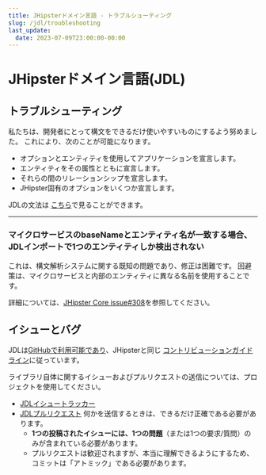```yaml
---
title: JHipsterドメイン言語 - トラブルシューティング
slug: /jdl/troubleshooting
last_update:
  date: 2023-07-09T23:00:00-00:00
---
```


# <i class="fa fa-star"></i> JHipsterドメイン言語(JDL)

## トラブルシューティング

私たちは、開発者にとって構文をできるだけ使いやすいものにするよう努めました。
これにより、次のことが可能になります。
  - オプションとエンティティを使用してアプリケーションを宣言します。
  - エンティティをその属性とともに宣言します。
  - それらの間のリレーションシップを宣言します。
  - JHipster固有のオプションをいくつか宣言します。

JDLの文法は
[こちら](https://github.com/jhipster/generator-jhipster/blob/master/jdl/parsing/generated/grammar.html)で見ることができます。

---

### マイクロサービスのbaseNameとエンティティ名が一致する場合、JDLインポートで1つのエンティティしか検出されない

これは、構文解析システムに関する既知の問題であり、修正は困難です。
回避策は、マイクロサービスと内部のエンティティに異なる名前を使用することです。

詳細については、[JHipster Core issue#308](https://github.com/jhipster/jhipster-core/issues/308)を参照してください。


<h2 id="issues">イシューとバグ</h2>

JDLは[GitHubで利用可能であり](https://github.com/jhipster/generator-jhipster/tree/main/jdl)、JHipsterと同じ
[コントリビューションガイドライン]( https://github.com/jhipster/generator-jhipster/blob/main/CONTRIBUTING.md)に従っています。

ライブラリ自体に関するイシューおよびプルリクエストの送信については、プロジェクトを使用してください。

- [JDLイシュートラッカー](https://github.com/jhipster/generator-jhipster/issues?q=is%3Aopen+is%3Aissue+label%3A%22theme%3A+JDL%22)
- [JDLプルリクエスト](https://github.com/jhipster/generator-jhipster/pulls?q=is%3Aopen+is%3Apr+label%3A%22theme%3A+JDL%22)
何かを送信するときは、できるだけ正確である必要があります。
  - **1つの投稿されたイシューには、1つの問題**（または1つの要求/質問）のみが含まれている必要があります。
  - プルリクエストは歓迎されますが、本当に理解できるようにするため、コミットは「アトミック」である必要があります。
